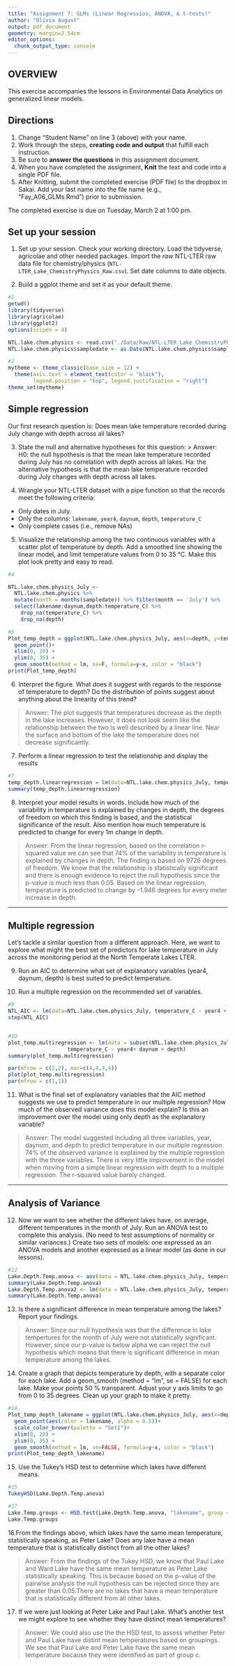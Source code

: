 ```yaml
---
title: "Assignment 7: GLMs (Linear Regressios, ANOVA, & t-tests)"
author: "Olivia August"
output: pdf_document
geometry: margin=2.54cm
editor_options: 
  chunk_output_type: console
---
```


## OVERVIEW

This exercise accompanies the lessons in Environmental Data Analytics on generalized linear models. 

## Directions
1. Change "Student Name" on line 3 (above) with your name.
2. Work through the steps, **creating code and output** that fulfill each instruction.
3. Be sure to **answer the questions** in this assignment document.
4. When you have completed the assignment, **Knit** the text and code into a single PDF file.
5. After Knitting, submit the completed exercise (PDF file) to the dropbox in Sakai. Add your last name into the file name (e.g., "Fay_A06_GLMs.Rmd") prior to submission.

The completed exercise is due on Tuesday, March 2 at 1:00 pm.

## Set up your session 
1. Set up your session. Check your working directory. Load the tidyverse, agricolae and other needed packages. Import the *raw* NTL-LTER raw data file for chemistry/physics (`NTL-LTER_Lake_ChemistryPhysics_Raw.csv`). Set date columns to date objects.

2. Build a ggplot theme and set it as your default theme.

```r
#1
getwd()
library(tidyverse)
library(agricolae)
library(ggplot2)
options(scipen = 4)

NTL.lake.chem.physics <- read.csv("./Data/Raw/NTL-LTER_Lake_ChemistryPhysics_Raw.csv", stringsAsFactors = TRUE)
NTL.lake.chem.physics$sampledate <- as.Date(NTL.lake.chem.physics$sampledate,format = "%m/%d/%y")

#2
mytheme <- theme_classic(base_size = 12) +
  theme(axis.text = element_text(color = "black"), 
        legend.position = "top", legend.justification = "right") 
theme_set(mytheme)

```

## Simple regression
Our first research question is: Does mean lake temperature recorded during July change with depth across all lakes?

3. State the null and alternative hypotheses for this question:
> Answer:
H0: the null hypothesis is that the mean lake temperature recorded during July has no correlation with depth across all lakes.
Ha: the alternative hypothesis is that the mean lake temperature recorded during July changes with depth across all lakes.


4.  Wrangle your NTL-LTER dataset with a pipe function so that the records meet the following criteria: 
 * Only dates in July. 
 * Only the columns: `lakename`, `year4`, `daynum`, `depth`, `temperature_C`
 * Only complete cases (i.e., remove NAs)

5. Visualize the relationship among the two continuous variables with a scatter plot of temperature by depth. Add a smoothed line showing the linear model, and limit temperature values from 0 to 35 °C. Make this plot look pretty and easy to read.

```r
#4

NTL.lake.chem.physics_July <- 
  NTL.lake.chem.physics %>%
  mutate(month = months(sampledate)) %>% filter(month == 'July') %>% 
  select(lakename:daynum,depth:temperature_C) %>% 
    drop_na(temperature_C) %>% 
    drop_na(depth) 

#5
Plot_temp_depth = ggplot(NTL.lake.chem.physics_July, aes(x=depth, y=temperature_C))+
  geom_point()+
  xlim(0, 20) +
  ylim(0, 35) +  
  geom_smooth(method = lm, se=F, formula=y~x, color = "black")
print(Plot_temp_depth)

```


6. Interpret the figure. What does it suggest with regards to the response of temperature to depth? Do the distribution of points suggest about anything about the linearity of this trend?

> Answer: 
The plot suggests that temperatures decrease as the depth in the lake increases. However, it does not look seem like the relationship between the two is well described by a linear line. Near the surface and bottom of the lake the temperature does not decrease significantly.

7. Perform a linear regression to test the relationship and display the results

```r
#7
temp_depth.linearregression = lm(data=NTL.lake.chem.physics_July, temperature_C ~ depth)
summary(temp_depth.linearregression)

```


8. Interpret your model results in words. Include how much of the variability in temperature is explained by changes in depth, the degrees of freedom on which this finding is based, and the statistical significance of the result. Also mention how much temperature is predicted to change for every 1m change in depth. 

> Answer:
From the linear regression, based on the correlation r-squared value we can see that 74% of the variability in temperature is explained by changes in depth. The finding is based on 9726 degrees of freedom. We know that the relationship is statistically significant and there is enough evidence to reject the null hypothesis since the p-value is much less than 0.05. Based on the linear regression, temperature is predicted to change by -1.946 degrees for every meter increase in depth. 

---

## Multiple regression
Let's tackle a similar question from a different approach. Here, we want to explore what might the best set of predictors for lake temperature in July across the monitoring period at the North Temperate Lakes LTER. 


9. Run an AIC to determine what set of explanatory variables (year4, daynum, depth) is best suited to predict temperature.

10. Run a multiple regression on the recommended set of variables. 

```r
#9
NTL_AIC <- lm(data=NTL.lake.chem.physics_July, temperature_C ~ year4 + daynum + depth)
step(NTL_AIC)


#10
plot_temp.multiregression <- lm(data = subset(NTL.lake.chem.physics_July), 
                   temperature_C ~ year4+ daynum + depth)
summary(plot_temp.multiregression)

par(mfrow = c(2,2), mar=c(4,4,4,4))
plot(plot_temp.multiregression)
par(mfrow = c(1,1))

```

11. What is the final set of explanatory variables that the AIC method suggests we use to predict temperature in our multiple regression? How much of the observed variance does this model explain? Is this an improvement over the model using only depth as the explanatory variable?

> Answer: 
The model suggested including all three variables, year, daynum, and depth to predict temperature in our multiple regression. 74% of the observed variance is explained by the multiple regression with the three variables. There is very little improvement in the model when moving from a simple linear regression with depth to a multiple regression. The r-squared value barely changed.


---
## Analysis of Variance

12. Now we want to see whether the different lakes have, on average, different temperatures in the month of July. Run an ANOVA test to complete this analysis. (No need to test assumptions of normality or similar variances.) Create two sets of models: one expressed as an ANOVA models and another expressed as a linear model (as done in our lessons).

```r
#12
Lake.Depth.Temp.anova <- aov(data = NTL.lake.chem.physics_July, temperature_C ~ lakename)
summary(Lake.Depth.Temp.anova)
Lake.Depth.Temp.anova2 <- lm(data = NTL.lake.chem.physics_July, temperature_C ~ lakename)
summary(Lake.Depth.Temp.anova)

```

13. Is there a significant difference in mean temperature among the lakes? Report your findings. 

> Answer: 
Since our null hypothesis was that the difference in lake tempertures for the month of July were not statistically significant. However, since our p-value is below alpha we can reject the null hypothesis which means that there is significant difference in mean temperature among the lakes.


14. Create a graph that depicts temperature by depth, with a separate color for each lake. Add a geom_smooth (method = "lm", se = FALSE) for each lake. Make your points 50 % transparent. Adjust your y axis limits to go from 0 to 35 degrees. Clean up your graph to make it pretty. 

```r
#14.
Plot_temp_depth_lakename = ggplot(NTL.lake.chem.physics_July, aes(x=depth, y=temperature_C))+
  geom_point(aes(color = lakename, alpha = 0.5))+
  scale_color_brewer(palette = "Set1")+
  xlim(0, 20) +
  ylim(0, 35) +
  geom_smooth(method = lm, se=FALSE, formula=y~x, color = "black")
print(Plot_temp_depth_lakename)

```

15. Use the Tukey's HSD test to determine which lakes have different means.

```r
#15
TukeyHSD(Lake.Depth.Temp.anova)

#17
Lake.Temp.groups <- HSD.test(Lake.Depth.Temp.anova, "lakename", group = TRUE)
Lake.Temp.groups

```

16.From the findings above, which lakes have the same mean temperature, statistically speaking, as Peter Lake? Does any lake have a mean temperature that is statistically distinct from all the other lakes?

>Answer:
From the findings of the Tukey HSD, we know that Paul Lake and Ward Lake have the same mean temperature as Peter Lake statistically speaking. This is because based on the p-value of the pairwise analysis the null hypothesis can be rejected since they are greater than 0.05.There are no lakes that have a mean temperature that is statistically different from all other lakes.
 

17. If we were just looking at Peter Lake and Paul Lake. What's another test we might explore to see whether they have distinct mean temperatures? 

>Answer: 
We could also use the the HSD test, to assess whether Peter and Paul Lake have distint mean temperatures based on groupings. We see that Paul Lake and Peter Lake have the same mean temperature because they were identified as part of group c. 

